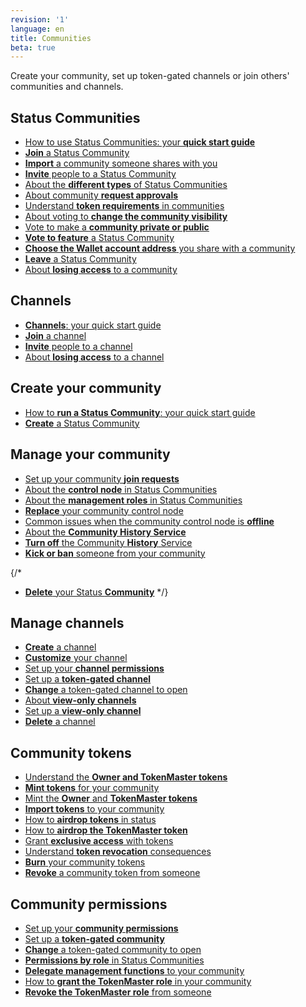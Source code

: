 ```yaml
---
revision: '1'
language: en
title: Communities
beta: true
---
```


Create your community, set up token-gated channels or join others' communities and channels.

## Status Communities

- [How to use Status Communities: your **quick start guide**](./how-to-use-status-communities-your-quick-start-guide.mdx)
- [**Join** a Status Community](../communities/join-a-status-community.mdx)
- [**Import** a community someone shares with you](./import-a-community-someone-shares-with-you.mdx)
- [**Invite** people to a Status Community](./invite-people-to-a-status-community.mdx)
- [About the **different types** of Status Communities](./about-the-different-types-of-status-communities.mdx)
- [About community **request approvals**](./about-community-request-approvals.mdx)
- [Understand **token requirements** in communities](./understand-token-requirements-in-communities.mdx)
- [About voting to **change the community visibility**](about-voting-to-change-the-community-visibility.mdx)
- [Vote to make a **community private or public**](./vote-to-make-a-community-private-or-public.mdx)
- [**Vote to feature** a Status Community](./vote-to-feature-a-status-community.mdx)
- [**Choose the Wallet account address** you share with a community](./choose-the-wallet-account-address-you-share-with-a-community.mdx)
- [**Leave** a Status Community](./leave-a-status-community.mdx)
- [About **losing access** to a community](./about-losing-access-to-a-community.mdx)

## Channels

- [**Channels**: your quick start guide](./channels-your-quick-start-guide.mdx)
- [**Join** a channel](./join-a-channel.mdx)
- [**Invite** people to a channel](./invite-people-to-a-channel.mdx)
- [About **losing access** to a channel](./about-losing-access-to-a-channel.mdx)

## Create your community

- [How to **run a Status Community**: your quick start guide](./how-to-run-a-status-community-your-quick-start-guide.mdx)
- [**Create** a Status Community](./create-a-status-community.mdx)

## Manage your community

- [Set up your community **join requests**](./set-up-your-community-join-requests.mdx)
- [About the **control node** in Status Communities](./about-the-control-node-in-status-communities.mdx)
- [About the **management roles** in Status Communities](./about-the-management-roles-in-status-communities.mdx)
- [**Replace** your community control node](replace-your-community-control-node.mdx)
- [Common issues when the community control node is **offline**](./common-issues-when-the-community-control-node-is-offline.mdx)
- [About the **Community History Service**](./about-the-community-history-service.mdx)
- [**Turn off** the Community **History** Service](./turn-off-the-community-history-service.mdx)
- [**Kick or ban** someone from your community](./kick-or-ban-someone-from-your-community.mdx)

{/*
- [**Delete** your Status **Community**](./delete-your-status-community.mdx)
*/}

## Manage channels

- [**Create** a channel](./create-a-channel.mdx)
- [**Customize** your channel](./customize-your-channel.mdx)
- [Set up your **channel permissions**](./set-up-your-channel-permissions.mdx)
- [Set up a **token-gated channel**](./set-up-a-token-gated-channel.mdx)
- [**Change** a token-gated channel to open](./change-a-token-gated-channel-to-open.mdx)
- [About **view-only channels**](./about-view-only-channels.mdx)
- [Set up a **view-only channel**](./set-up-a-view-only-channel.mdx)
- [**Delete** a channel](./delete-a-channel.mdx)

## Community tokens

- [Understand the **Owner and TokenMaster tokens**](./understand-the-owner-and-tokenmaster-tokens.mdx)
- [**Mint tokens** for your community](./mint-tokens-for-your-community.mdx)
- [Mint the **Owner** and **TokenMaster tokens**](./mint-the-owner-and-tokenmaster-tokens.mdx)
- [**Import tokens** to your community](./import-tokens-to-your-community.mdx)
- [How to **airdrop tokens** in status](./how-to-airdrop-tokens-in-status.mdx)
- [How to **airdrop the TokenMaster token**](./how-to-airdrop-the-tokenmaster-token.mdx)
- [Grant **exclusive access** with tokens](./grant-exclusive-access-with-tokens.mdx)
- [Understand **token revocation** consequences](./understand-token-revocation-consequences.mdx)
- [**Burn** your community tokens](./burn-your-community-tokens.mdx)
- [**Revoke** a community token from someone](./revoke-a-community-token-from-someone.mdx)

## Community permissions

- [Set up your **community permissions**](./set-up-your-community-permissions.mdx)
- [Set up a **token-gated community**](./set-up-a-token-gated-community.mdx)
- [**Change** a token-gated community to open](./change-a-token-gated-community-to-open.mdx)
- [**Permissions by role** in Status Communities](./permissions-by-role-in-status-communities.mdx)
- [**Delegate management functions** to your community](./delegate-management-functions-to-your-community.mdx)
- [How to **grant the TokenMaster role** in your community](./how-to-grant-the-tokenmaster-role-in-your-community.mdx)
- [**Revoke the TokenMaster role** from someone](./revoke-the-tokenmaster-role-from-someone.mdx)
